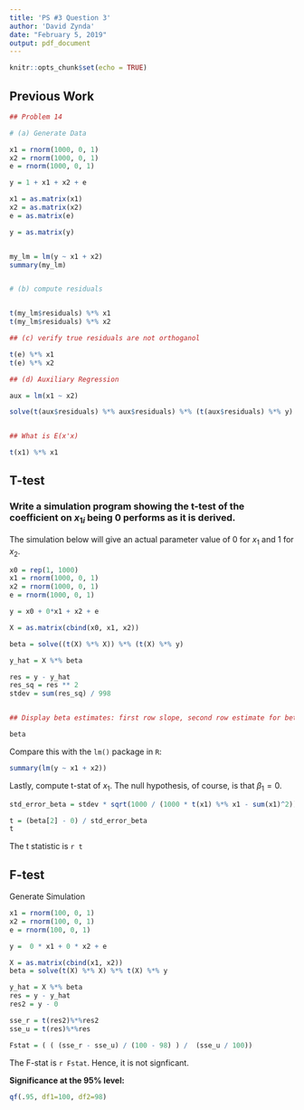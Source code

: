 ---
title: 'PS #3 Question 3'
author: 'David Zynda'
date: "February 5, 2019"
output: pdf_document
---

```{r setup, include=FALSE}
knitr::opts_chunk$set(echo = TRUE)
```

## Previous Work

```{r, results='hide'}
## Problem 14

# (a) Generate Data 

x1 = rnorm(1000, 0, 1)
x2 = rnorm(1000, 0, 1)
e = rnorm(1000, 0, 1)

y = 1 + x1 + x2 + e

x1 = as.matrix(x1)
x2 = as.matrix(x2)
e = as.matrix(e)

y = as.matrix(y)


my_lm = lm(y ~ x1 + x2)
summary(my_lm)


# (b) compute residuals


t(my_lm$residuals) %*% x1
t(my_lm$residuals) %*% x2

## (c) verify true residuals are not orthoganol

t(e) %*% x1
t(e) %*% x2

## (d) Auxiliary Regression

aux = lm(x1 ~ x2)

solve(t(aux$residuals) %*% aux$residuals) %*% (t(aux$residuals) %*% y)


## What is E(x'x)

t(x1) %*% x1
```



## T-test

### Write a simulation program showing the t-test of the coefficient on $x_{1i}$ being 0 performs as it is derived. 

The simulation below will give an actual parameter value of $0$ for $x_1$ and $1$ for $x_2$. 

```{r}
x0 = rep(1, 1000)
x1 = rnorm(1000, 0, 1)
x2 = rnorm(1000, 0, 1)
e = rnorm(1000, 0, 1)

y = x0 + 0*x1 + x2 + e

X = as.matrix(cbind(x0, x1, x2))

beta = solve((t(X) %*% X)) %*% (t(X) %*% y)

y_hat = X %*% beta

res = y - y_hat
res_sq = res ** 2
stdev = sum(res_sq) / 998


## Display beta estimates: first row slope, second row estimate for beta1

beta


```




Compare this with the `lm()` package in `R`:

```{r}
summary(lm(y ~ x1 + x2))
```


Lastly, compute t-stat of $x_1$. The null hypothesis, of course, is that $\beta_1 = 0$. 

```{r}

std_error_beta = stdev * sqrt(1000 / (1000 * t(x1) %*% x1 - sum(x1)^2)) # page 12 http://www.stat.cmu.edu/~hseltman/309/Book/chapter9.pdf

t = (beta[2] - 0) / std_error_beta
t
```


The t statistic is ```r t```




## F-test


Generate Simulation

```{r}

x1 = rnorm(100, 0, 1)
x2 = rnorm(100, 0, 1)
e = rnorm(100, 0, 1)

y =  0 * x1 + 0 * x2 + e

```



```{r}

X = as.matrix(cbind(x1, x2))
beta = solve(t(X) %*% X) %*% t(X) %*% y

y_hat = X %*% beta 
res = y - y_hat
res2 = y - 0

sse_r = t(res2)%*%res2
sse_u = t(res)%*%res

Fstat = ( ( (sse_r - sse_u) / (100 - 98) ) /  (sse_u / 100))


```



The F-stat is ```r Fstat```. Hence, it is not signficant. 


__Significance at the 95% level:__
```{r}
qf(.95, df1=100, df2=98)
```











